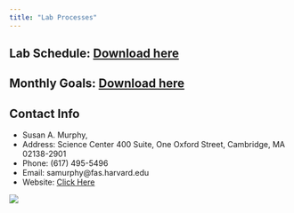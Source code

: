 ```yaml
---
title: "Lab Processes"
---
```



## Lab Schedule: [Download here]()


## Monthly Goals: [Download here]()


## Contact Info

- Susan A. Murphy, 
- Address: Science Center 400 Suite, One Oxford Street, Cambridge, MA 02138-2901 
- Phone: (617) 495-5496 
- Email: samurphy@fas.harvard.edu
- Website: [Click Here](https://dl.dropboxusercontent.com/u/16868661/index.html)

![](SRLLLogo.jpg)

